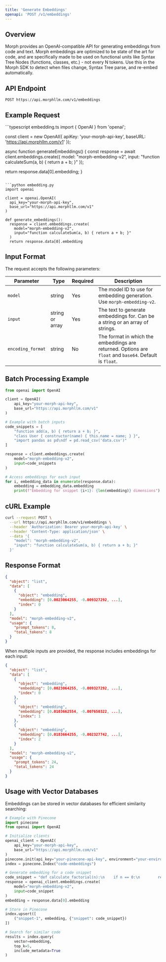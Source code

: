 ```yaml
---
title: 'Generate Embeddings'
openapi: 'POST /v1/embeddings'
---
```


## Overview

Morph provides an OpenAI-compatible API for generating embeddings from code and text.
Morph embeddings are optimized to be state of the art for code, and are specifically made to be used on functional units like Syntax Tree Nodes (functions, classes, etc.) - not every N tokens.
Use this in the Morph SDK to detect when files change, Syntax Tree parse, and re-embed automatically.


## API Endpoint

```
POST https://api.morphllm.com/v1/embeddings
```

## Example Request
<CodeGroup>
```typescript embedding.ts
import { OpenAI } from 'openai';

const client = new OpenAI({
  apiKey: 'your-morph-api-key',
  baseURL: 'https://api.morphllm.com/v1'
});

async function generateEmbeddings() {
  const response = await client.embeddings.create({
    model: "morph-embedding-v2",
    input: "function calculateSum(a, b) { return a + b; }"
  });
  
  return response.data[0].embedding;
}
```

```python embedding.py
import openai

client = openai.OpenAI(
  api_key="your-morph-api-key",
  base_url="https://api.morphllm.com/v1"
)

def generate_embeddings():
  response = client.embeddings.create(
    model="morph-embedding-v2",
    input="function calculateSum(a, b) { return a + b; }"
  )
  return response.data[0].embedding
```
</CodeGroup>

## Input Format

The request accepts the following parameters:

| Parameter | Type | Required | Description |
| --------- | ---- | -------- | ----------- |
| `model` | string | Yes | The model ID to use for embedding generation. Use `morph-embedding-v2`. |
| `input` | string or array | Yes | The text to generate embeddings for. Can be a string or an array of strings. |
| `encoding_format` | string | No | The format in which the embeddings are returned. Options are `float` and `base64`. Default is `float`. |

## Batch Processing Example

```python
from openai import OpenAI

client = OpenAI(
    api_key="your-morph-api-key",
    base_url="https://api.morphllm.com/v1"
)

# Example with batch inputs
code_snippets = [
    "function add(a, b) { return a + b; }",
    "class User { constructor(name) { this.name = name; } }",
    "import pandas as pd\ndf = pd.read_csv('data.csv')"
]

response = client.embeddings.create(
    model="morph-embedding-v2",
    input=code_snippets
)

# Access embeddings for each input
for i, embedding_data in enumerate(response.data):
    embedding = embedding_data.embedding
    print(f"Embedding for snippet {i+1}: {len(embedding)} dimensions")
```

## cURL Example

```bash
curl --request POST \
  --url https://api.morphllm.com/v1/embeddings \
  --header 'Authorization: Bearer your-morph-api-key' \
  --header 'Content-Type: application/json' \
  --data '{
    "model": "morph-embedding-v2",
    "input": "function calculateSum(a, b) { return a + b; }"
  }'
```

## Response Format

```json
{
  "object": "list",
  "data": [
    {
      "object": "embedding",
      "embedding": [0.0023064255, -0.009327292, ...],
      "index": 0
    }
  ],
  "model": "morph-embedding-v2",
  "usage": {
    "prompt_tokens": 8,
    "total_tokens": 8
  }
}
```

When multiple inputs are provided, the response includes embeddings for each input:

```json
{
  "object": "list",
  "data": [
    {
      "object": "embedding",
      "embedding": [0.0023064255, -0.009327292, ...],
      "index": 0
    },
    {
      "object": "embedding",
      "embedding": [0.0103662554, -0.007650322, ...],
      "index": 1
    },
    {
      "object": "embedding",
      "embedding": [0.0183664255, -0.002327742, ...],
      "index": 2
    }
  ],
  "model": "morph-embedding-v2",
  "usage": {
    "prompt_tokens": 24,
    "total_tokens": 24
  }
}
```

## Usage with Vector Databases

Embeddings can be stored in vector databases for efficient similarity searching:

```python
# Example with Pinecone
import pinecone
from openai import OpenAI

# Initialize clients
openai_client = OpenAI(
    api_key="your-morph-api-key",
    base_url="https://api.morphllm.com/v1"
)
pinecone.init(api_key="your-pinecone-api-key", environment="your-environment")
index = pinecone.Index("code-embeddings")

# Generate embedding for a code snippet
code_snippet = "def calculate_factorial(n):\n    if n == 0:\n        return 1\n    else:\n        return n * calculate_factorial(n-1)"
response = openai_client.embeddings.create(
    model="morph-embedding-v2",
    input=code_snippet
)
embedding = response.data[0].embedding

# Store in Pinecone
index.upsert([
    ("snippet-1", embedding, {"snippet": code_snippet})
])

# Search for similar code
results = index.query(
    vector=embedding,
    top_k=5,
    include_metadata=True
)
``` 